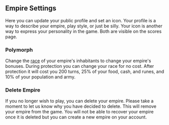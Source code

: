 ## Empire Settings

Here you can update your public profile and set an icon. Your profile is a way to describe your empire, play style, or just be silly. Your icon is another way to express your personality in the game. Both are visible on the scores page.

### Polymorph

Change the [race](/Getting-Started/races) of your empire's inhabitants to change your empire's bonuses. During protection you can change your race for no cost. After protection it will cost you 200 turns, 25% of your food, cash, and runes, and 10% of your population and army.

### Delete Empire

If you no longer wish to play, you can delete your empire. Please take a moment to let us know why you have decided to delete. This will remove your empire from the game. You will not be able to recover your empire once it is deleted but you can create a new empire on your account.
